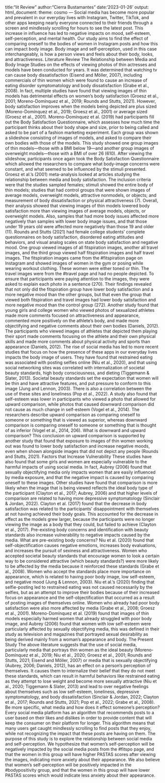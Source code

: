 title:"lit Review"
author:"Cierra Bustamantes"
date:'2023-01-26'
output: 
  html_document:
      theme: cosmo
---
Social media has become more popular and prevalent in our everyday lives with Instagram, Twitter, TikTok, and other apps keeping nearly everyone connected to their friends through a screen and mindlessly scrolling for hours to see the latest post. This increase in influence has led to negative impacts on mood, self-esteem, self-perception, and mental health. Our study aims to find the effect of comparing oneself to the bodies of women in Instagram posts and how this can impact body image.  Body image and self-perception, used in this case interchangeably, is how a person views and feels about their body, looks, and attractiveness. 
Literature Review 
The Relationship between Media and Body Image
	Studies on the effects of viewing photos of thin actresses and models have been conducted for years. It was determined that watching tv can cause body dissatisfaction (Eisend and Möller, 2007), including commercials of thin women which were found to cause an increase of eating disorder symptomatology and body dissatisfaction (Grabe et al., 2008). In fact, multiple studies have found that viewing images of thin models has detrimental effects on women’s body satisfaction (Groesz et al., 2001; Moreno-Domínquez et al., 2019; Rounds and Stutts, 2021). However, body satisfaction improves when the models being depicted are plus sized (Moreno-Domínquez et al., 2019; Groesz et al., 2001) or average sized (Groesz et al., 2001).
Moreno-Domínquez et al. (2019) had participants fill out the Body Satisfaction Questionnaire, which assesses how much time the participant thinks about their body shape and size, prior to being called and asked to be part of a fashion marketing experiment. Each group was shown a slideshow consisting of images of models, and asked to compare their own bodies with those of the models. This study showed one group images of thin models—those with a BMI below 19—and another group images of overweight models—those with a BMI of over 26 (610). After viewing the slideshow, participants once again took the Body Satisfaction Questionnaire which allowed the researchers to compare what body-image concerns were constant, and what seemed to be influenced by the stimuli presented. 
Groesz et al.’s (2001) meta-analysis looked at articles studying the relationship between media and body satisfaction. The inclusion criteria were that the studies sampled females; stimuli showed the entire body of thin models; studies that had control groups that were shown images of average models, overweight models, attractive nonmodels, or objects; and measurement of body dissatisfaction or physical attractiveness (7). Overall, their analysis showed that viewing images of thin models lowered body satisfaction more than viewing images of average models, objects, or overweight models. Also, samples that had more body issues affected more negatively than samples with lower body image issues, and that those under 19 years old were affected more negatively than those 19 and older (11).
Rounds and Stutts (2021) had female college students’ complete questionnaires on body satisfaction, disordered eating attitudes and behaviors, and visual analog scales on state body satisfaction and negative mood. One group viewed images of all fitspiration images, another all travel images, and the third group viewed half fitspiration images and half travel images. The fitspiration images came from the #fitspiration page on Instagram and showed images of women in the gym or posing while wearing workout clothing. These women were either toned or thin. The travel images were from the #travel page and had no people depicted. To ensure that participants were paying attention to the images, they were asked to explain each photo in a sentence (270). Their findings revealed that not only did the fitspiration group have lower body satisfaction and a more negative mood than the other groups, but that even the group that viewed both fitspiration and travel images had lower body satisfaction and more negative mood than the control group (272). 
Another study found that young girls and college women who viewed photos of sexualized athletes made more comments focused on attractiveness and appearance, commented more positively on the athlete’s body, and made more objectifying and negative comments about their own bodies (Daniels, 2012). The participants who viewed images of athletes that depicted them playing their sport made comments focusing on the athlete and their own physical skills and made more comments about physical activity and sports than appearance (Daniels, 2012). 
	The rise of social media has led to more recent studies that focus on how the presence of these apps in our everyday lives impacts the body image of users. They have found that restrained eating was associated with posting selfies online (Niu et al., 2020), and that using social networking sites was correlated with internalization of societal beauty standards, high body consciousness, and dieting (Tiggemann & Slater, 2013). Societal beauty standards set the expectation that women will be thin and have attractive features, and put pressure to conform to this image (Jung and Lennon, 2003). There is also a correlation between the use of these sites and loneliness (Pop et al., 2022). A study also found that self-esteem was lower in participants who viewed a photo that allowed for upward comparison, while photos that caused downward comparison did not cause as much change in self-esteem (Vogel et al., 2014). The researchers describe upward comparison as comparing oneself to someone or something that is viewed as superior, whereas downward comparison is comparing oneself to someone or something that is thought of as inferior (Vogel et al., 2014, 206). What is downward and upward comparison?  This conclusion on upward comparison is supported by another study that found that exposure to images of thin women working out was found to lower body satisfaction and increase negative moods, even when shown alongside images that did not depict any people (Rounds and Stutts, 2021). 
Factors that Increase Vulnerability 
	These studies have also found that some girls and women are especially vulnerable to the harmful impacts of using social media. In fact, Aubrey (2006) found that sexually objectifying media only impacts women that are easily influenced by media exposure, and that the negative impact is caused by comparing oneself to these images. Other studies have found that comparison is more likely when the image that is being viewed reflects the ideal body type of the participant (Clayton et al., 2017; Aubrey, 2006) and that higher levels of comparison are related to having more depressive symptomatology (Sinclair & Jordan, 2022). Clayton et al. (2017) found that the decrease in body satisfaction was related to the participants’ disappointment with themselves at not having achieved their body goals. This accounted for the decrease in effect as the models grew larger, because the participants were no longer viewing the image as a body that they could, but failed to achieve (Clayton et al., 2017). 
	Pre-existing body concerns and identification with beauty standards also increase vulnerability to negative impacts caused by the media. What are pre-existing body concerns?  Niu et al. (2020) found that self-objectification causes negative emotions, increases body evaluations, and increases the pursuit of sexiness and attractiveness. Women who accepted societal beauty standards that encourage women to look a certain way to be considered attractive (which beauty standards?) were more likely to be affected by the media because it reinforced these standards (Grabe et al., 2008).  Women who accept the standards  place more importance on appearance, which is related to having poor body image, low self-esteem, and negative mood (Jung & Lennon, 2003). Niu et al.’s (2020) finding that selfie-posting led to restrained eating was not caused necessarily by the selfies, but as an attempt to improve their bodies because of their increased focus on appearance and the self-objectification that occurred as a result of posting images of themselves online. Women who already had poor body satisfaction were also more affected by media (Grabe et al., 2008; Groesz et al., 2001). Moreno-Domínquez et al. (2019) found that images of thin models especially harmed women that already struggled with poor body image, and Aubrey (2006) found that women with low self-esteem were particularly affected by sexually objectifying media, this was defined in their study as television and magazines that portrayed sexual desirability as being derived mainly from a woman’s appearance and body.
The Present Study
The above literature suggests that the use of social media, particularly media that portrays thin women as the ideal beauty (Moreno-Domínquez et al., 2019; Niu et al., 2020; Groesz et al., 2001; Rounds and Stutts, 2021; Eisend and Möller, 2007) or media that is sexually objectifying (Aubrey, 2006; Daniels, 2012), has an effect on a person’s perception of themselves. It causes them to internalize their belief that they do not meet these standards, which can result in harmful behaviors like restrained eating as they attempt to lose weight and become more sexually attractive (Niu et al., 2020; Tiggemann & Slater, 2013) and lead to over negative feelings about themselves such as low self-esteem, loneliness, depressive symptomatology, and body dissatisfaction (Sinclair & Jordan, 2022; Clayton et al., 2017; Rounds and Stutts, 2021; Pop et al., 2022; Grabe et al., 2008). Be more specific, what media and how does it effect someone’s perception? Every social media platform has an algorithm that recommends posts to a user based on their likes and dislikes in order to provide content that will keep the consumer on their platform for longer. This algorithm means that many users get caught mindlessly scrolling to find posts that they enjoy, while not recognizing the impact that these posts are having on them. The purpose of this study is to explore the relationship between social media and self-perception. We hypothesize that women’s self-perception will be negatively impacted by the social media posts from the #fitspo page, and that the women in this group will have higher PASTAS scores after viewing the images, indicating more anxiety about their appearance. We also believe that women’s self-perception will be positively impacted in the #bodypositivity group, and that the women in this group will have lower PASTAS scores which would indicate less anxiety about their appearance.

